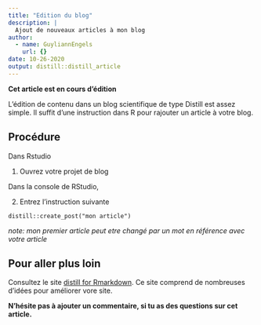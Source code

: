 ```yaml
---
title: "Edition du blog"
description: |
  Ajout de nouveaux articles à mon blog
author:
  - name: GuyliannEngels
    url: {}
date: 10-26-2020
output: distill::distill_article
---
```


**Cet article est en cours d'édition**

L'édition de contenu dans un blog scientifique de type Distill est assez simple. Il suffit d'une instruction dans R pour rajouter un article à votre blog.

## Procédure

Dans Rstudio

1. Ouvrez votre projet de blog

Dans la console de RStudio,

2. Entrez l'instruction suivante 

```
distill::create_post("mon article")
```

*note: mon premier article peut etre changé par un mot en référence avec votre article*

## Pour aller plus loin 

Consultez le site [distill for Rmarkdown](https://rstudio.github.io/distill/). Ce site comprend de nombreuses d'idées pour améliorer vore site.


**N'hésite pas à ajouter un commentaire, si tu as des questions sur cet article.**
